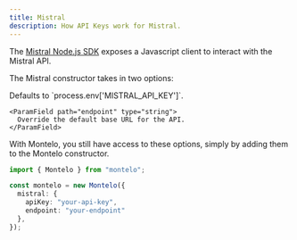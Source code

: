```yaml
---
title: Mistral
description: How API Keys work for Mistral.
---
```


The [Mistral Node.js SDK](https://github.com/mistralai/client-js) exposes a Javascript client to interact with the Mistral API.

The Mistral constructor takes in two options:

<ResponseField name="Mistral Constructor Options">
  <Expandable title="properties">
    <ParamField path="apiKey" type="string">
      Defaults to `process.env['MISTRAL_API_KEY']`.
    </ParamField>

    <ParamField path="endpoint" type="string">
      Override the default base URL for the API.
    </ParamField>
  </Expandable>
</ResponseField>

With Montelo, you still have access to these options, simply by adding them to the Montelo constructor.

```typescript
import { Montelo } from "montelo";

const montelo = new Montelo({
  mistral: {
    apiKey: "your-api-key",
    endpoint: "your-endpoint"
  },
});
```
